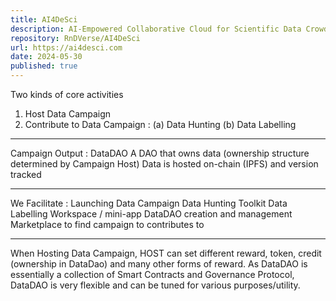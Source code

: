```yaml
---
title: AI4DeSci
description: AI-Empowered Collaborative Cloud for Scientific Data Crowdsourcing  
repository: RnDVerse/AI4DeSci
url: https://ai4desci.com
date: 2024-05-30
published: true
---
```


Two kinds of core activities 
1. Host Data Campaign 
2. Contribute to Data Campaign : 
    (a) Data Hunting 
    (b) Data Labelling

---

Campaign Output : DataDAO 
A DAO that owns data (ownership structure determined by Campaign Host)
Data is hosted on-chain (IPFS) and version tracked



---

We Facilitate :
Launching Data Campaign
Data Hunting Toolkit
Data Labelling Workspace / mini-app
DataDAO creation and management 
Marketplace to find campaign to contributes to

---
When Hosting Data Campaign, HOST can set different reward, token, credit (ownership in DataDao) and many other forms of reward. 
As DataDAO is essentially a collection of Smart Contracts and Governance Protocol, DataDAO is very flexible and can be tuned for various purposes/utility. 
